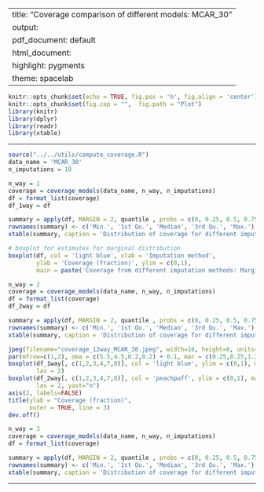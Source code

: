 
---
title: "Coverage comparison of different models: MCAR_30"
output:
  pdf_document: default
  html_document:
    highlight: pygments
    theme: spacelab
---

```r
knitr::opts_chunk$set(echo = TRUE, fig.pos = 'h', fig.align = 'center')
knitr::opts_chunk$set(fig.cap = "",  fig.path = "Plot")
library(knitr)
library(dplyr)
library(readr)
library(xtable)
```

* * *

```r
source("../../utils/compute_coverage.R")
data_name = 'MCAR_30'
n_imputations = 10
```

```r
n_way = 1
coverage = coverage_models(data_name, n_way, n_imputations)
df = format_list(coverage)
df_1way = df
```

```r
summary = apply(df, MARGIN = 2, quantile , probs = c(0, 0.25, 0.5, 0.75, 1), na.rm = TRUE)
rownames(summary) <- c('Min.', '1st Qu.', 'Median', '3rd Qu.', 'Max.')
xtable(summary, caption = 'Distribution of coverage for different imputation methods for data with 30% values MCAR (Marginal probabilities)', digits = 2)
```

```r
# boxplot for estimates for marginal distribution
boxplot(df, col = 'light blue', xlab = 'Imputation method', 
        ylab = 'Coverage (fraction)', ylim = c(0,1), 
        main = paste('Coverage from different imputation methods: Marginal pmf'))
```

```r
n_way = 2
coverage = coverage_models(data_name, n_way, n_imputations)
df = format_list(coverage)
df_2way = df
```

```r
summary = apply(df, MARGIN = 2, quantile , probs = c(0, 0.25, 0.5, 0.75, 1), na.rm = TRUE)
rownames(summary) <- c('Min.', '1st Qu.', 'Median', '3rd Qu.', 'Max.')
xtable(summary, caption = 'Distribution of coverage for different imputation methods for data with 30% values MCAR (Bivariate probabilities)', digits = 2)
```

```r
jpeg(filename="coverage_12way_MCAR_30.jpeg", width=10, height=6, units="in", res=300, quality = 100)
par(mfrow=c(1,2), oma = c(5.5,4.5,0.2,0.2) + 0.1, mar = c(0.25,0.25,1.25,1.25) + 0.1)
boxplot(df_1way[, c(1,2,3,4,7,8)], col = 'light blue', ylim = c(0,1), main = paste('Marginal'),
        las = 2)
boxplot(df_2way[, c(1,2,3,4,7,8)], col = 'peachpuff', ylim = c(0,1), main = paste('Bivariate'), 
        las = 2, yaxt="n")
axis(2, labels=FALSE)
title(ylab = "Coverage (fraction)",
      outer = TRUE, line = 3)
dev.off()
```


```r
n_way = 3
coverage = coverage_models(data_name, n_way, n_imputations)
df = format_list(coverage)
```

```r
summary = apply(df, MARGIN = 2, quantile , probs = c(0, 0.25, 0.5, 0.75, 1), na.rm = TRUE)
rownames(summary) <- c('Min.', '1st Qu.', 'Median', '3rd Qu.', 'Max.')
xtable(summary, caption = 'Distribution of coverage for different imputation methods for data with 30% values MCAR (Trivariate probabilities)', digits = 2)
```

* * *



